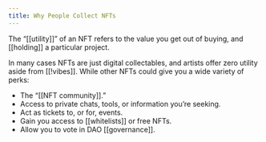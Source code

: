 ```yaml
---
title: Why People Collect NFTs
---
```


The “[[utility]]” of an NFT refers to the value you get out of buying, and [[holding]] a particular project. 
 
In many cases NFTs are just digital collectables, and artists offer zero utility aside from [[!vibes]]. While other NFTs could give you a wide variety of perks:
- The “[[NFT community]].”
- Access to private chats, tools, or information you’re seeking.
- Act as tickets to, or for, events.
- Gain you access to [[whitelists]] or free NFTs.
- Allow you to vote  in DAO [[governance]].
